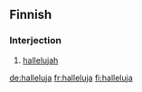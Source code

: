 ==Finnish==

===Interjection===
{{fi-int}}

#[[hallelujah]]

[[de:halleluja]]
[[fr:halleluja]]
[[fi:halleluja]]